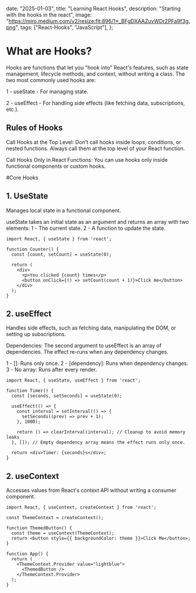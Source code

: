 

  date: "2025-01-03",
  title: "Learning React Hooks",
  description: "Starting with the hooks in the react",
  image:
    "https://miro.medium.com/v2/resize:fit:896/1*_BFgDXAAZuvWDr2PFa9f3g.png",
  tags: ["React-Hooks", "JavaScript"],
};


# What are Hooks?

Hooks are functions that let you "hook into" React's features, such as state management, lifecycle methods, and context, without writing a class. The two most commonly used hooks are:

1 - useState - For managing state.

2 - useEffect - For handling side effects (like fetching data, subscriptions, etc.).

## Rules of Hooks

Call Hooks at the Top Level: Don’t call hooks inside loops, conditions, or nested functions. Always call them at the top level of your React function.

Call Hooks Only in React Functions: You can use hooks only inside functional components or custom hooks.

#Core Hooks

## 1. UseState

Manages local state in a functional component.

useState takes an initial state as an argument and returns an array with two elements: 1 - The current state. 2 - A function to update the state.

<CodeWindow title="useState.jsx">

```TSX
import React, { useState } from 'react';

function Counter() {
  const [count, setCount] = useState(0);

  return (
    <div>
      <p>You clicked {count} times</p>
      <button onClick={() => setCount(count + 1)}>Click me</button>
    </div>
  );
}
```

</CodeWindow>

## 2. useEffect

Handles side effects, such as fetching data, manipulating the DOM, or setting up subscriptions.

Dependencies: The second argument to useEffect is an array of dependencies. The effect re-runs when any dependency changes.

1 - []: Runs only once.
2 - [dependency]: Runs when dependency changes.
3 - No array: Runs after every render.

<CodeWindow title="useEffect.jsx">

```TSX
import React, { useState, useEffect } from 'react';

function Timer() {
  const [seconds, setSeconds] = useState(0);

  useEffect(() => {
    const interval = setInterval(() => {
      setSeconds((prev) => prev + 1);
    }, 1000);

    return () => clearInterval(interval); // Cleanup to avoid memory leaks
  }, []); // Empty dependency array means the effect runs only once.

  return <div>Timer: {seconds}s</div>;
}

```

</CodeWindow>

## 2. useContext

Accesses values from React's context API without writing a consumer component.

<CodeWindow title="useContext.jsx">

```TSX
import React, { useContext, createContext } from 'react';

const ThemeContext = createContext();

function ThemedButton() {
  const theme = useContext(ThemeContext);
  return <button style={{ backgroundColor: theme }}>Click Me</button>;
}

function App() {
  return (
    <ThemeContext.Provider value="lightblue">
      <ThemedButton />
    </ThemeContext.Provider>
  );
}


```

</CodeWindow>
